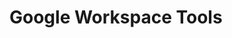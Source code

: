 <!-- WARNING: This file is auto-generated by generate_tool_docs.py. Do not edit manually. -->

# Google Workspace Tools

<ToolList category="google-workspace" />

